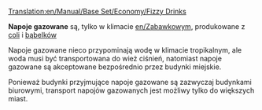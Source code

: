 [[Translation:en/Manual/Base Set/Economy/Fizzy Drinks]]

{{pl/Ładunek|name=Napoje gazowane
|image=FizzyDrinks.png
|produced=[[pl/Manual/Base Set/Economy/Fabryka napojów gazowanych|Fabryka napojów gazowanych]]
|accepted=[[pl/Trash/Domy|Miasta]]
}}

'''Napoje gazowane''' są, tylko w klimacie [[en/Zabawkowy]]m, produkowane z [[pl/Manual/Base Set/Economy/Cola|coli]] i [[pl/Manual/Base Set/Economy/Bąbelki|bąbelków]]

Napoje gazowane nieco przypominają wodę w klimacie tropikalnym, ale woda musi być transportowana do wież ciśnień, natomiast napoje gazowane są akceptowane bezpośrednio przez budynki miejskie.

Ponieważ budynki przyjmujące napoje gazowane są zazwyczaj budynkami biurowymi, transport napojów gazowanych jest możliwy tylko do większych miast. 

{{pl/Navbox Ładunek}}